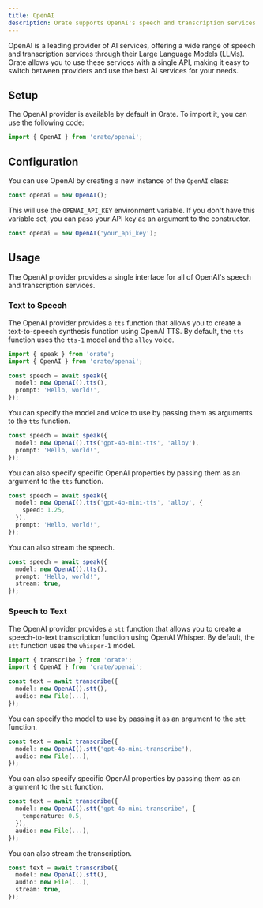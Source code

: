 ```yaml
---
title: OpenAI
description: Orate supports OpenAI's speech and transcription services.
---
```



OpenAI is a leading provider of AI services, offering a wide range of speech and transcription services through their Large Language Models (LLMs). Orate allows you to use these services with a single API, making it easy to switch between providers and use the best AI services for your needs.

## Setup

The OpenAI provider is available by default in Orate. To import it, you can use the following code:

```ts
import { OpenAI } from 'orate/openai';
```

## Configuration

You can use OpenAI by creating a new instance of the `OpenAI` class:

```ts
const openai = new OpenAI();
```

This will use the `OPENAI_API_KEY` environment variable. If you don't have this variable set, you can pass your API key as an argument to the constructor.

```ts
const openai = new OpenAI('your_api_key');
```

## Usage

The OpenAI provider provides a single interface for all of OpenAI's speech and transcription services.

### Text to Speech

The OpenAI provider provides a `tts` function that allows you to create a text-to-speech synthesis function using OpenAI TTS. By default, the `tts` function uses the `tts-1` model and the `alloy` voice.

```ts
import { speak } from 'orate';
import { OpenAI } from 'orate/openai';

const speech = await speak({
  model: new OpenAI().tts(),
  prompt: 'Hello, world!',
});
```

You can specify the model and voice to use by passing them as arguments to the `tts` function.

```ts
const speech = await speak({
  model: new OpenAI().tts('gpt-4o-mini-tts', 'alloy'),
  prompt: 'Hello, world!',
});
```

You can also specify specific OpenAI properties by passing them as an argument to the `tts` function.

```ts
const speech = await speak({
  model: new OpenAI().tts('gpt-4o-mini-tts', 'alloy', {
    speed: 1.25,
  }),
  prompt: 'Hello, world!',
});
```

You can also stream the speech.

```ts
const speech = await speak({
  model: new OpenAI().tts(),
  prompt: 'Hello, world!',
  stream: true,
});
```

### Speech to Text

The OpenAI provider provides a `stt` function that allows you to create a speech-to-text transcription function using OpenAI Whisper. By default, the `stt` function uses the `whisper-1` model.

```ts
import { transcribe } from 'orate';
import { OpenAI } from 'orate/openai';

const text = await transcribe({
  model: new OpenAI().stt(),
  audio: new File(...),
});
```

You can specify the model to use by passing it as an argument to the `stt` function.

```ts
const text = await transcribe({
  model: new OpenAI().stt('gpt-4o-mini-transcribe'),
  audio: new File(...),
});
```

You can also specify specific OpenAI properties by passing them as an argument to the `stt` function.

```ts
const text = await transcribe({
  model: new OpenAI().stt('gpt-4o-mini-transcribe', {
    temperature: 0.5,
  }),
  audio: new File(...),
});
```

You can also stream the transcription.

```ts
const text = await transcribe({
  model: new OpenAI().stt(),
  audio: new File(...),
  stream: true,
});
```
